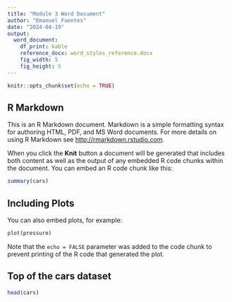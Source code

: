 ```yaml
---
title: "Module 3 Word Document"
author: "Emanuel Fuentes"
date: "2024-04-19"
output: 
  word_document:
    df_print: kable
    reference_docx: word_styles_reference.docx
    fig_width: 5
    fig_height: 5
---
```


```r
knitr::opts_chunk$set(echo = TRUE)
```

## R Markdown

This is an R Markdown document. Markdown is a simple formatting syntax for authoring HTML, PDF, and MS Word documents. For more details on using R Markdown see <http://rmarkdown.rstudio.com>.

When you click the **Knit** button a document will be generated that includes both content as well as the output of any embedded R code chunks within the document. You can embed an R code chunk like this:

```r
summary(cars)
```

## Including Plots

You can also embed plots, for example:

```r
plot(pressure)
```

Note that the `echo = FALSE` parameter was added to the code chunk to prevent printing of the R code that generated the plot.

## Top of the cars dataset

```r
head(cars)
```
